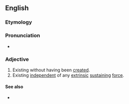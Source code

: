 ==English==

===Etymology===
{{prefix|en|self|existent}}

===Pronunciation===
* {{a|UK}} {{IPA|en|/ˌsɛlfɛɡzˈɪstənt/}}

===Adjective===
{{en-adj}}

# Existing without having been [[create]]d.
# Existing [[independent]] of any [[extrinsic]] [[sustain]]ing [[force]].

====See also====
* {{l|en|God}}